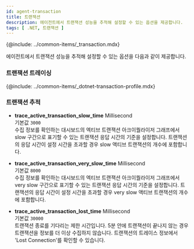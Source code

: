 ```yaml
---
id: agent-transaction
title: 트랜잭션
description: 에이전트에서 트랜잭션 성능을 추적해 설정할 수 있는 옵션을 제공합니다.
tags: [ .NET, 트랜잭션 ]
---
```


{@include: ../common-items/_transaction.mdx}

에이전트에서 트랜잭션 성능을 추적해 설정할 수 있는 옵션을 다음과 같이 제공합니다.

### 트랜잭션 트레이싱

{@include: ../common-items/_dotnet-transaction-profile.mdx}

### 트랜잭션 추적

* **trace_active_transaction_slow_time** <span class='type'>Millisecond</span><br/>기본값 `3000`<br/>
수집 정보를 확인하는 대시보드의 엑티브 트랜잭션 아크이퀄라이저 그래프에서 slow 구간으로 표기할 수 있는 트랜잭션 응답 시간의 기준을 설정합니다. 트랜잭션의 응답 시간이 설정 시간을 초과할 경우 slow 액티브 트랜잭션의 개수에 포함합니다.

* **trace_active_transaction_very_slow_time** <span class='type'>Millisecond</span><br/>기본값 `8000`<br/>
수집 정보를 확인하는 대시보드의 엑티브 트랜잭션 아크이퀄라이저 그래프에서 very slow 구간으로 표기할 수 있는 트랜잭션 응답 시간의 기준을 설정합니다. 트랜잭션의 응답 시간이 설정 시간을 초과할 경우 very slow 액티브 트랜잭션의 개수에 포함합니다.

* **trace_active_transaction_lost_time** <span class='type'>Millisecond</span><br/>기본값 `30000`<br/>
트랜잭션 종료를 기다리는 제한 시간입니다. 5분 안에 트랜잭션이 끝나지 않는 경우 트랜잭션을 정보를 더 이상 수집하지 않습니다. 트랜잭션의 트레이스 정보에서 'Lost Connection'를 확인할 수 있습니다.

